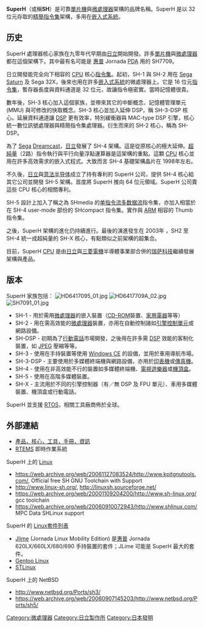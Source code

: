 {{NoteTA|G1=IT}}
'''SuperH'''（或稱'''SH'''）是可靠[[單片機|單片機]]與[[微處理器|微處理器]]架構的品牌名稱。SuperH 是以 32 位元存取的[[精簡指令集|精簡指令集]]架構，多用在[[嵌入式系統|嵌入式系統]]。

== 历史 ==
SuperH 處理器核心家族在九零年代早期由[[日立製作所|日立]]開始開發。許多[[單片機|單片機]]與[[微處理器|微處理器]]都在這個架構下。其中最有名可能是 [[惠普公司|惠普]] Jornada [[PDA|PDA]] 用的 SH7709。

日立開發能完全向下相容的 [[CPU|CPU]] 核心[[指令集|指令集]]。起初，SH-1 與 SH-2 用在 [[Sega_Saturn|Sega Saturn]] 及 Sega 32X，後來也用在許多[[嵌入式系統|嵌入式系統]]的微處理器上。它是 16 位元[[指令集|指令集]]，暫存器長度與資料通道是 32 位元，故讓指令極密實。當時記憶體很貴。

數年後，SH-3 核心加入這個家族，並帶來其它的中斷概念、記憶體管理單元 (MMU) 與可修改的快取概念。SH-3 核心並加入延伸 DSP，稱 SH-3-DSP 核心。延展資料通道讓 [[DSP|DSP]] 更有效率，特別緩衝器與 MAC-type DSP 引擎，核心統一數位訊號處理器與精簡指令集處理器。衍生而來的 SH-2 核心，稱為 SH-DSP。

為了 [[Sega|Sega]] [[Dreamcast|Dreamcast]]，[[日立製作所|日立]]發展了 SH-4 架構。這是從原核心的極大延伸。[[超純量|超純量]]（2路）指令執行與平行向量浮點運算器是這架構的重點。這顆 [[CPU|CPU]] 核心並用在許多高效需求的嵌入式程式。大致而言 SH-4 基礎架構晶片在 1998年左右。

不久後，[[日立製作所|日立]]與[[意法半导体|意法半导体]]成立了持有專利的 SuperH 公司，提供 SH-4 核心給其它公司並開發 SH-5 架構。首度將 SuperH 推向 64 位元領域。SuperH 公司賣這些 CPU 核心的相關專利。

SH-5 設計上加入了稱之為 SHmedia 的[[单指令流多数据流|单指令流多数据流]]指令集，亦加入相當於在 SH-4 user-mode 部份的 SHcompact 指令集。實作與 [[ARM|ARM]] 相容的 Thumb 指令集。

之後，SuperH 架構的進化仍持續進行。最後的演進發生在 2003年 ，SH2 至 SH-4 統一成超純量的 SH-X 核心，有點類似之前架構的超集合。

目前，SuperH [[CPU|CPU]] 是由[[日立製作所|日立]]與[[三菱電機|三菱電機]]半導體事業部合併的[[瑞萨科技|瑞萨科技]]繼續發展架構與產品。

== 版本 ==
SuperH 家族包括：
[[File:HD6417095_01.jpg|thumb]]
[[File:HD6417709A_02.jpg|thumb]]
[[File:SH7091_01.jpg|thumb]]
* SH-1 - 用於需用[[微處理器|微處理器]]的嵌入裝置（[[CD-ROM|CD-ROM]]裝置、[[家用電器|家用電器]]等等）
* SH-2 - 用在需高效能的[[微處理器|微處理器]]裝置，亦用在自動控制諸如[[引擎控制單元|引擎控制單元]]或網路設備。
* SH-DSP - 初期為了[[行動電話|行動電話]]市場開發，之後用在許多需 [[DSP|DSP]] 效能的客制化裝置，如 [[JPEG|JPEG]] 壓縮等等。
* SH-3 - 使用在手持裝置等使用 [[Windows_CE|Windows CE]] 的設備，並用於車用導航市場。
* SH-3-DSP - 主要使用於多媒體終端機與網路設備，亦用於[[印表機|印表機]]或[[傳真機|傳真機]]。
* SH-4 - 使用在非高效能不行的裝置如多媒體終端機、[[電視遊樂器|電視遊樂器]]或[[機頂盒|機頂盒]]。
* SH-5 - 使用在高階多媒體裝置。
* SH-X - 主流用於不同的引擎控制器（有／無 DSP 及 FPU 單元）、車用多媒體裝置、機頂盒或行動電話。

SuperH 並支援 [[实时操作系统|RTOS]]，相關工具廠商佈於全球。

== 外部連結 ==
* [http://www.renesas.com/ 產品，核心，工具，手冊，資訊]{{Wayback|url=http://www.renesas.com/ |date=20060908021813 }}
* [[RTEMS|RTEMS]] 即時作業系統

SuperH 上的 [[Linux|Linux]]
* https://web.archive.org/web/20061127083524/http://www.kpitgnutools.com/, Official free SH GNU Toolchain with Support
* http://www.linux-sh.org/{{Wayback|url=http://www.linux-sh.org/ |date=20060615005348 }}, http://linuxsh.sourceforge.net/{{Wayback|url=http://linuxsh.sourceforge.net/ |date=20060925231841 }} <!-- Seems dead as of 20060823 -->
* https://web.archive.org/web/20001109204200/http://www.sh-linux.org/ gcc toolchain
* https://web.archive.org/web/20060910072943/http://www.shlinux.com/ MPC Data SHLinux support

SuperH 的 [[Linux套件列表|Linux套件列表]]
* [[Jlime|Jlime]] (Jornada Linux Mobility Edition) 是[[惠普公司|惠普]] Jornada 620LX/660LX/680/690 手持裝置的套件；JLime 可能是 SuperH 最大的套件。
* [[Gentoo_Linux|Gentoo Linux]]
* [http://www.STLinux.com/ STLinux]{{Wayback|url=http://www.stlinux.com/ |date=20161201035724 }}

SuperH 上的 NetBSD
* [http://www.netbsd.org/Ports/sh3/ http://www.netbsd.org/Ports/sh3/]{{Wayback|url=http://www.netbsd.org/Ports/sh3/ |date=20060906153858 }}
* https://web.archive.org/web/20060907145203/http://www.netbsd.org/Ports/sh5/

{{RISC-based processor architectures}}
{{Authority control}}
[[Category:微處理器|Category:微處理器]]
[[Category:日立製作所|Category:日立製作所]]
[[Category:日本發明|Category:日本發明]]